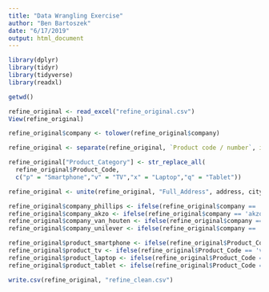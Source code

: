 ---
title: "Data Wrangling Exercise"
author: "Ben Bartoszek"
date: "6/17/2019"
output: html_document
---


```{r}
library(dplyr)
library(tidyr)
library(tidyverse)
library(readxl)
```

```{r}
getwd()
```

```{r}
refine_original <- read_excel("refine_original.csv")
View(refine_original)
```

```{r}
refine_original$company <- tolower(refine_original$company)
```

```{r}
refine_original <- separate(refine_original, `Product code / number`, into = c("Product_Code","Product_Number"), "-", remove = FALSE, convert = TRUE)
```

```{r}
refine_original["Product_Category"] <- str_replace_all(
  refine_original$Product_Code,
  c("p" = "Smartphone","v" = "TV","x" = "Laptop","q" = "Tablet"))
```

```{r}
refine_original <- unite(refine_original, "Full_Address", address, city, country, sep = ", ")
```

```{r}
refine_original$company_phillips <- ifelse(refine_original$company == 'phillips', 1, 0)
refine_original$company_akzo <- ifelse(refine_original$company == 'akzo', 1, 0)
refine_original$company_van_houten <- ifelse(refine_original$company == 'van_houten', 1, 0)
refine_original$company_unilever <- ifelse(refine_original$company == 'unilever', 1, 0)
```

```{r}
refine_original$product_smartphone <- ifelse(refine_original$Product_Code == 'p', 1, 0)
refine_original$product_tv <- ifelse(refine_original$Product_Code == 'v', 1, 0)
refine_original$product_laptop <- ifelse(refine_original$Product_Code == 'x', 1, 0)
refine_original$product_tablet <- ifelse(refine_original$Product_Code == 'q', 1, 0)
```

```{r}
write.csv(refine_original, "refine_clean.csv")
```
